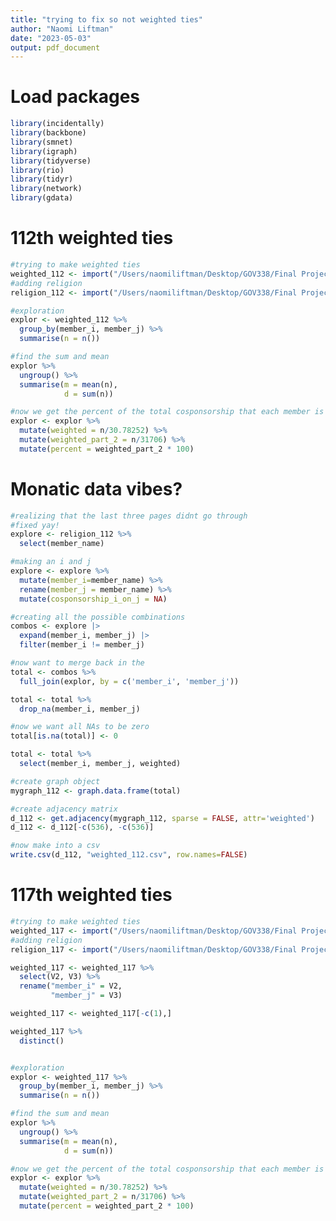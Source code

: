```yaml
---
title: "trying to fix so not weighted ties"
author: "Naomi Liftman"
date: "2023-05-03"
output: pdf_document
---
```

# Load packages
```r
library(incidentally)
library(backbone)
library(smnet)
library(igraph)
library(tidyverse)
library(rio)
library(tidyr)
library(network)
library(gdata)
```

# 112th weighted ties 
```r
#trying to make weighted ties
weighted_112 <- import("/Users/naomiliftman/Desktop/GOV338/Final Project/Final Datasets/edge_listall_112.csv")
#adding religion
religion_112 <- import("/Users/naomiliftman/Desktop/GOV338/Final Project/Final Datasets/clean_112_religion.csv")
```

```r

#exploration
explor <- weighted_112 %>% 
  group_by(member_i, member_j) %>% 
  summarise(n = n())

#find the sum and mean
explor %>% 
  ungroup() %>% 
  summarise(m = mean(n),
            d = sum(n))

#now we get the percent of the total cosponsorship that each member is doing for another specific member 
explor <- explor %>% 
  mutate(weighted = n/30.78252) %>% 
  mutate(weighted_part_2 = n/31706) %>% 
  mutate(percent = weighted_part_2 * 100)
```

# Monatic data vibes?
```r
#realizing that the last three pages didnt go through
#fixed yay!
explore <- religion_112 %>% 
  select(member_name) 

#making an i and j 
explore <- explore %>% 
  mutate(member_i=member_name) %>% 
  rename(member_j = member_name) %>% 
  mutate(cosponsorship_i_on_j = NA) 

#creating all the possible combinations
combos <- explore |>
  expand(member_i, member_j) |>
  filter(member_i != member_j) 

#now want to merge back in the 
total <- combos %>% 
  full_join(explor, by = c('member_i', 'member_j'))

total <- total %>% 
  drop_na(member_i, member_j)

#now we want all NAs to be zero
total[is.na(total)] <- 0

total <- total %>% 
  select(member_i, member_j, weighted)

#create graph object
mygraph_112 <- graph.data.frame(total)

#create adjacency matrix
d_112 <- get.adjacency(mygraph_112, sparse = FALSE, attr='weighted')
d_112 <- d_112[-c(536), -c(536)]

#now make into a csv
write.csv(d_112, "weighted_112.csv", row.names=FALSE)
```

# 117th weighted ties
```r
#trying to make weighted ties
weighted_117 <- import("/Users/naomiliftman/Desktop/GOV338/Final Project/Final Datasets/edge_all_117.csv")
#adding religion
religion_117 <- import("/Users/naomiliftman/Desktop/GOV338/Final Project/Final Datasets/clean_117_religion.csv")
```

```r
weighted_117 <- weighted_117 %>% 
  select(V2, V3) %>% 
  rename("member_i" = V2,
         "member_j" = V3)

weighted_117 <- weighted_117[-c(1),]

weighted_117 %>% 
  distinct()


#exploration
explor <- weighted_117 %>% 
  group_by(member_i, member_j) %>% 
  summarise(n = n())

#find the sum and mean
explor %>% 
  ungroup() %>% 
  summarise(m = mean(n),
            d = sum(n))

#now we get the percent of the total cosponsorship that each member is doing for another specific member 
explor <- explor %>% 
  mutate(weighted = n/30.78252) %>% 
  mutate(weighted_part_2 = n/31706) %>% 
  mutate(percent = weighted_part_2 * 100)
```









